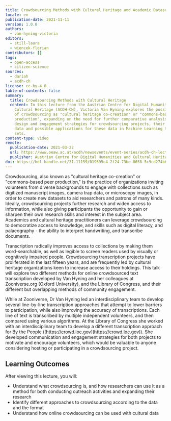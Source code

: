 ```yaml
---
title: Crowdsourcing Methods with Cultural Heritage and Academic Datasets
locale: en
publication-date: 2021-11-11
version: 1.0.0
authors:
  - van-hyning-victoria
editors:
  - still-laura
  - wiencek-florian
contributors: []
tags:
  - open-access
  - citizen-science
sources:
  - dariah
  - acdh-ch
license: cc-by-4.0
table-of-contents: false
summary:
  title: Crowdsourcing Methods with Cultural Heritage
  content: In this lecture from the Austrian Centre for Digital Humanities and
    Cultural Heritage (ACDH-CH), Victoria Van Hyning explores the possibilities
    of crowdsourcing as "cultural heritage co-creation" or "commons-based peer
    production", expanding on the need for further comparative analysis of
    design and engagement strategies for crowdsourcing projects, their resulting
    data and possible applications for these data in Machine Learning training
    sets.
content-type: video
remote:
  publication-date: 2021-03-22
  url: https://www.oeaw.ac.at/acdh/newsevents/event-series/acdh-ch-lecture-62
  publisher: Austrian Centre for Digital Humanities and Cultural Heritage (ACDH-CH)
doi: https://hdl.handle.net/21.11159/019595c4-2f24-73be-8658-5c9cd274b6bb
---
```

Crowdsourcing, also known as "cultural heritage co-creation" or "commons-based peer production," is the practice of organizations inviting volunteers from diverse backgrounds to engage with collections such as digitized manuscript images, camera trap data, or microscopy images, in order to create new datasets to aid researchers and patrons of many kinds. Ideally, crowdsourcing projects further research and widen access to information, while also giving participants the opportunity to gain or sharpen their own research skills and interest in the subject area. Academics and cultural heritage practitioners can leverage crowdsourcing to democratize access to knowledge, and skills such as digital literacy, and palaeography - the ability to interpret handwriting, and transcribe documents.

Transcription radically improves access to collections by making them word-searchable, as well as legible to screen readers used by visually or cognitively impaired people. Crowdsourcing transcription projects have proliferated in the last fifteen years, and are frequently led by cultural heritage organizations keen to increase access to their holdings. This talk will explore two different methods for online crowdsourced text transcription developed by Van Hyning and her colleagues at Zooniverse.org (Oxford University), and the Library of Congress, and their different but overlapping methods of community engagement.

While at Zooniverse, Dr Van Hyning led an interdisciplinary team to develop several line-by-line transcription approaches that attempt to lower barriers to participation, while also improving the accuracy of transcriptions. Each line of text is transcribed by multiple independent volunteers, and then compared using various algorithms. At the Library of Congress she worked with an interdisciplinary team to develop a different transcription approach for By the People ([https://crowd.loc.gov](https://crowd.loc.gov)). She developed communication and engagement strategies for both projects to motivate and encourage volunteers, which would be valuable to anyone considering hosting or participating in a crowdsourcing project.

## Learning Outcomes

After viewing this lecture, you will:

* Understand what crowdsourcing is, and how researchers can use it as a method for both conducting outreach activities and expanding their research
* Identify different approaches to crowdsourcing according to the data and the format
* Understand how online crowdsourcing can be used with cultural data

<VideoCard provider="youtube" id="otX_S2ISRq4" title="Crowdsourcing Methods with Cultural Heritage and Academic Datasets" image="/assets/content/assets/en/resources/external/crowdsourcing-methods-with-cultural-heritage-and-academic-datasets/acdh-ch-video.png" subtitle="Click here to view" />
